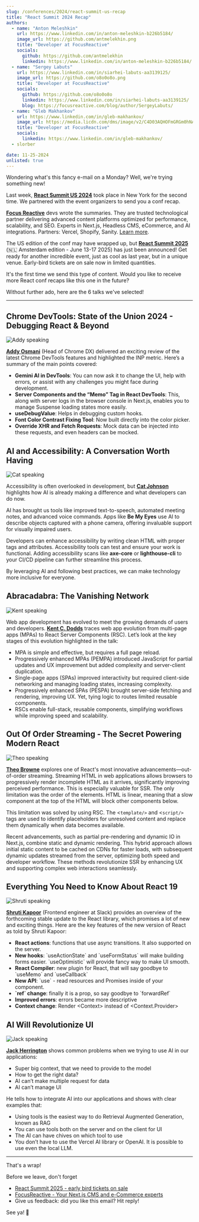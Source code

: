 ```yaml
---
slug: /conferences/2024/react-summit-us-recap
title: "React Summit 2024 Recap"
authors:
  - name: "Anton Meleshkin"
    url: https://www.linkedin.com/in/anton-meleshkin-b226b5184/
    image_url: https://github.com/antmelekhin.png
    title: "Developer at FocusReactive"
    socials:
      github: https://github.com/antmelekhin
      linkedin: https://www.linkedin.com/in/anton-meleshkin-b226b5184/
  - name: "Sergey Labuts"
    url: https://www.linkedin.com/in/siarhei-labuts-aa3139125/
    image_url: https://github.com/o8o0o8o.png
    title: "Developer at FocusReactive"
    socials:
      github: https://github.com/o8o0o8o
      linkedin: https://www.linkedin.com/in/siarhei-labuts-aa3139125/
      blog: https://focusreactive.com/blog/author/SergeyLabuts/
  - name: "Gleb Makhankov"
    url: https://www.linkedin.com/in/gleb-makhankov/
    image_url: https://media.licdn.com/dms/image/v2/C4D03AQHOFmGRGm0hNA/profile-displayphoto-shrink_800_800/profile-displayphoto-shrink_800_800/0/1628764634912?e=1738195200&v=beta&t=R3kap_O-1U_dFz_RpVGGWRJNdqARhF8BPHiB1UAIPH0
    title: "Developer at FocusReactive"
    socials:
      linkedin: https://www.linkedin.com/in/gleb-makhankov/
  - slorber

date: 11-25-2024
unlisted: true
---
```


Wondering what's this fancy e-mail on a Monday? Well, we're trying something new!

Last week, **[React Summit US 2024](https://reactsummit.us?utm_source=Newsletter&utm_medium=thisweekinreact)** took place in New York for the second time. We partnered with the event organizers to send you a conf recap.

<!-- truncate -->

**[Focus Reactive](https://focusreactive.com?utm_source=Newsletter&utm_medium=thisweekinreact)** devs wrote the summaries. They are trusted technological partner delivering advanced content platforms optimized for performance, scalability, and SEO. Experts in Next.js, Headless CMS, eCommerce, and AI integrations. Partners: Vercel, Shopify, Sanity. [Learn more](https://focusreactive.com?utm_source=Newsletter&utm_medium=thisweekinreact).

The US edition of the conf may have wrapped up, but **[React Summit 2025](https://reactsummit.com?utm_source=Newsletter&utm_medium=thisweekinreact)** (🇳🇱 Amsterdam edition - June 13-17 2025) has just been announced! Get ready for another incredible event, just as cool as last year, but in a unique venue. Early-bird tickets are on sale now in limited quantities.

It's the first time we send this type of content. Would you like to receive more React conf recaps like this one in the future?

Without further ado, here are the 6 talks we've selected!

<SubscribeFormEmbed placement="top" />

---

## Chrome DevTools: State of the Union 2024 - Debugging React & Beyond

![Addy speaking](/emails/conferences/2024/react-summit-us/addy.jpg)

**[Addy Osmani](https://bsky.app/profile/addyosmani.bsky.social)** (Head of Chrome DX) delivered an exciting review of the latest Chrome DevTools features and highlighted the INP metric. Here’s a summary of the main points covered:

- **Gemini AI in DevTools**: You can now ask it to change the UI, help with errors, or assist with any challenges you might face during development.
- **Server Components and the “Memo” Tag in React DevTools**: This, along with server logs in the browser console in Next.js, enables you to manage Suspense loading states more easily.
- **useDebugValue**: Helps in debugging custom hooks.
- **Font Color Contrast Fixing Tool**: Now built directly into the color picker.
- **Override XHR and Fetch Requests**: Mock data can be injected into these requests, and even headers can be mocked.

## AI and Accessibility: A Conversation Worth Having

![Cat speaking](/emails/conferences/2024/react-summit-us/cat.jpg)

Accessibility is often overlooked in development, but **[Cat Johnson](https://www.linkedin.com/in/catandthemachines/)** highlights how AI is already making a difference and what developers can do now.

AI has brought us tools like improved text-to-speech, automated meeting notes, and advanced voice commands. Apps like **Be My Eyes** use AI to describe objects captured with a phone camera, offering invaluable support for visually impaired users.

Developers can enhance accessibility by writing clean HTML with proper tags and attributes. Accessibility tools can test and ensure your work is functional. Adding accessibility scans like **axe-core** or **lighthouse-cli** to your CI/CD pipeline can further streamline this process.

By leveraging AI and following best practices, we can make technology more inclusive for everyone.

## Abracadabra: The Vanishing Network

![Kent speaking](/emails/conferences/2024/react-summit-us/kent.jpg)

Web app development has evolved to meet the growing demands of users and developers. **[Kent C. Dodds](https://bsky.app/profile/kentcdodds.com)** traces web app evolution from multi-page apps (MPAs) to React Server Components (RSC). Let’s look at the key stages of this evolution highlighted in the talk:

- MPA is simple and effective, but requires a full page reload.
- Progressively enhanced MPAs (PEMPA) introduced JavaScript for partial updates and UX improvement but added complexity and server-client duplication.
- Single-page apps (SPAs) improved interactivity but required client-side networking and managing loading states, increasing complexity.
- Progressively enhanced SPAs (PESPA) brought server-side fetching and rendering, improving UX. Yet, tying logic to routes limited reusable components.
- RSCs enable full-stack, reusable components, simplifying workflows while improving speed and scalability.

<SubscribeFormEmbed placement="middle" />

## Out Of Order Streaming - The Secret Powering Modern React

![Theo speaking](/emails/conferences/2024/react-summit-us/theo.jpg)

**[Theo Browne](https://bsky.app/profile/t3.gg)** explores one of React's most innovative advancements—out-of-order streaming. Streaming HTML in web applications allows browsers to progressively render incomplete HTML as it arrives, significantly improving perceived performance. This is especially valuable for SSR. The only limitation was the order of the elements. HTML is linear, meaning that a slow component at the top of the HTML will block other components below.

This limitation was solved by using RSC. The \<`template/>` and \<`script/>` tags are used to identify placeholders for unresolved content and replace them dynamically when data becomes available.

Recent advancements, such as partial pre-rendering and dynamic IO in Next.js, combine static and dynamic rendering. This hybrid approach allows initial static content to be cached on CDNs for faster loads, with subsequent dynamic updates streamed from the server, optimizing both speed and developer workflow. These methods revolutionize SSR by enhancing UX and supporting complex web interactions seamlessly.

## Everything You Need to Know About React 19

![Shruti speaking](/emails/conferences/2024/react-summit-us/shruti.jpg)

**[Shruti Kapoor](https://bsky.app/profile/shrutikapoor08.bsky.social)** (Frontend engineer at Slack) provides an overview of the forthcoming stable update to the React library, which promises a lot of new and exciting things. Here are the key features of the new version of React as told by Shruti Kapoor:

- **React actions**: functions that use async transitions. It also supported on the server.
- **New hooks**: \`useActionState\` and \`useFormStatus\` will make building forms easier. \`useOptimistic\` will provide fancy way to make UI smooth.
- **React Compiler**: new plugin for React, that will say goodbye to \`useMemo\` and \`useCallback\`
- **New API**: \`use\` \- read resources and Promises inside of your component.
- **\`ref\` change**: finally it is a prop, so say goodbye to \`forwardRef\`
- **Improved errors**: errors became more descriptive
- **Context change**: Render \<Context\> instead of \<Context.Provider\>

## AI Will Revolutionize UI

![Jack speaking](/emails/conferences/2024/react-summit-us/jack.jpg)

**[Jack Herrington](https://bsky.app/profile/jherr.dev)** shows common problems when we trying to use AI in our applications:

- Super big context, that we need to provide to the model
- How to get the right data?
- AI can’t make multiple request for data
- AI can’t manage UI

He tells how to integrate AI into our applications and shows with clear examples that:

- Using tools is the easiest way to do Retrieval Augmented Generation, known as RAG
- You can use tools both on the server and on the client for UI
- The AI can have chives on which tool to use
- You don’t have to use the Vercel AI library or OpenAI. It is possible to use even the local LLM.

---

That's a wrap!

Before we leave, don't forget

- [React Summit 2025 - early bird tickets on sale](https://reactsummit.com?utm_source=Newsletter&utm_medium=thisweekinreact)
- [FocusReactive - Your Next.js CMS and e-Commerce experts](https://focusreactive.com/?utm_source=Newsletter&utm_medium=thisweekinreact)
- Give us feedback: did you like this email? Hit reply!

See ya! 👋
